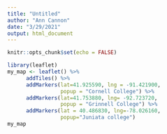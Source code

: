 ```yaml
---
title: "Untitled"
author: "Ann Cannon"
date: "3/29/2021"
output: html_document
---
```


```r
knitr::opts_chunk$set(echo = FALSE)
```

```r
library(leaflet)
my_map <- leaflet() %>%
      addTiles() %>%
      addMarkers(lat=41.925590, lng = -91.421900, 
                 popup = "Cornell College") %>%
      addMarkers(lat=41.753880, lng= -92.723720,
                 popup = "Grinnell College") %>%
      addMarkers(lat = 40.486830, lng=-78.026160,
                 popup="Juniata college")
my_map

```